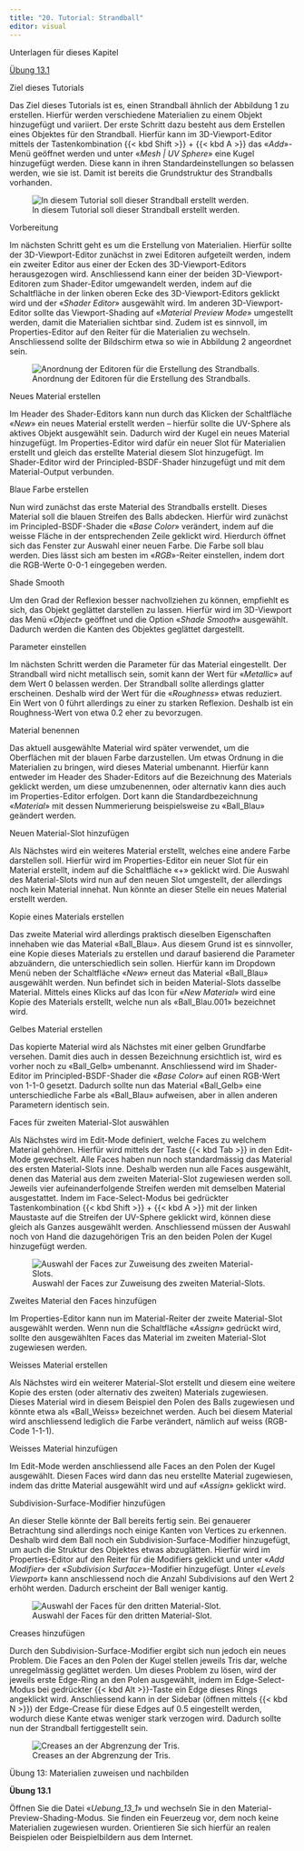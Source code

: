 ```yaml
---
title: "20. Tutorial: Strandball"
editor: visual
---
```

:::::: downloadbox
::: downloadbox-header
Unterlagen für dieses Kapitel
:::

:::: downloadbox-body
::: button
[<i class="bi bi-file-earmark-arrow-down-fill"></i> Übung 13.1](../assets/Blender_Files/05_Uebung_13_1.zip){.btn .btn-light download="Uebung_13_1"}
:::
::::
::::::

::: column-margin
Ziel dieses Tutorials
:::

Das Ziel dieses Tutorials ist es, einen Strandball ähnlich der Abbildung 1 zu erstellen. Hierfür werden verschiedene Materialien zu einem Objekt hinzugefügt und variiert. Der erste Schritt dazu besteht aus dem Erstellen eines Objektes für den Strandball. Hierfür kann im 3D-Viewport-Editor mittels der Tastenkombination {{< kbd Shift >}} + {{< kbd A >}} das «*Add*»-Menü geöffnet werden und unter «*Mesh \| UV Sphere*» eine Kugel hinzugefügt werden. Diese kann in ihren Standardeinstellungen so belassen werden, wie sie ist. Damit ist bereits die Grundstruktur des Strandballs vorhanden.

![In diesem Tutorial soll dieser Strandball erstellt werden.](Images/Chapter_20/20_1_Beach_Ballon_Rendered.png){#fig-1_1 fig-align="left"}

::: column-margin
Vorbereitung
:::

Im nächsten Schritt geht es um die Erstellung von Materialien. Hierfür sollte der 3D-Viewport-Editor zunächst in zwei Editoren aufgeteilt werden, indem ein zweiter Editor aus einer der Ecken des 3D-Viewport-Editors herausgezogen wird. Anschliessend kann einer der beiden 3D-Viewport-Editoren zum Shader-Editor umgewandelt werden, indem auf die Schaltfläche in der linken oberen Ecke des 3D-Viewport-Editors geklickt wird und der «*Shader Editor*» ausgewählt wird. Im anderen 3D-Viewport-Editor sollte das Viewport-Shading auf «*Material Preview Mode*» umgestellt werden, damit die Materialien sichtbar sind. Zudem ist es sinnvoll, im Properties-Editor auf den Reiter für die Materialien zu wechseln. Anschliessend sollte der Bildschirm etwa so wie in Abbildung 2 angeordnet sein.

![Anordnung der Editoren für die Erstellung des Strandballs.](Images/Chapter_20/20_2_Screen_Organisation.png){#fig-1_2 fig-align="left"}

::: column-margin
Neues Material erstellen
:::

Im Header des Shader-Editors kann nun durch das Klicken der Schaltfläche «*New*» ein neues Material erstellt werden – hierfür sollte die UV-Sphere als aktives Objekt ausgewählt sein. Dadurch wird der Kugel ein neues Material hinzugefügt. Im Properties-Editor wird dafür ein neuer Slot für Materialien erstellt und gleich das erstellte Material diesem Slot hinzugefügt. Im Shader-Editor wird der Principled-BSDF-Shader hinzugefügt und mit dem Material-Output verbunden.

::: column-margin
Blaue Farbe erstellen
:::

Nun wird zunächst das erste Material des Strandballs erstellt. Dieses Material soll die blauen Streifen des Balls abdecken. Hierfür wird zunächst im Principled-BSDF-Shader die «*Base Color*» verändert, indem auf die weisse Fläche in der entsprechenden Zeile geklickt wird. Hierdurch öffnet sich das Fenster zur Auswahl einer neuen Farbe. Die Farbe soll blau werden. Dies lässt sich am besten im «*RGB*»-Reiter einstellen, indem dort die RGB-Werte 0-0-1 eingegeben werden.

::: column-margin
Shade Smooth
:::

Um den Grad der Reflexion besser nachvollziehen zu können, empfiehlt es sich, das Objekt geglättet darstellen zu lassen. Hierfür wird im 3D-Viewport das Menü «*Object*» geöffnet und die Option «*Shade Smooth*» ausgewählt. Dadurch werden die Kanten des Objektes geglättet dargestellt.

::: column-margin
Parameter einstellen
:::

Im nächsten Schritt werden die Parameter für das Material eingestellt. Der Strandball wird nicht metallisch sein, somit kann der Wert für «*Metallic*» auf dem Wert 0 belassen werden. Der Strandball sollte allerdings glatter erscheinen. Deshalb wird der Wert für die «*Roughness*» etwas reduziert. Ein Wert von 0 führt allerdings zu einer zu starken Reflexion. Deshalb ist ein Roughness-Wert von etwa 0.2 eher zu bevorzugen.

::: column-margin
Material benennen
:::

Das aktuell ausgewählte Material wird später verwendet, um die Oberflächen mit der blauen Farbe darzustellen. Um etwas Ordnung in die Materialien zu bringen, wird dieses Material umbenannt. Hierfür kann entweder im Header des Shader-Editors auf die Bezeichnung des Materials geklickt werden, um diese umzubenennen, oder alternativ kann dies auch im Properties-Editor erfolgen. Dort kann die Standardbezeichnung «*Material*» mit dessen Nummerierung beispielsweise zu «Ball_Blau» geändert werden.

::: column-margin
Neuen Material-Slot hinzufügen
:::

Als Nächstes wird ein weiteres Material erstellt, welches eine andere Farbe darstellen soll. Hierfür wird im Properties-Editor ein neuer Slot für ein Material erstellt, indem auf die Schaltfläche «+» geklickt wird. Die Auswahl des Material-Slots wird nun auf den neuen Slot umgestellt, der allerdings noch kein Material innehat. Nun könnte an dieser Stelle ein neues Material erstellt werden.

::: column-margin
Kopie eines Materials erstellen
:::

Das zweite Material wird allerdings praktisch dieselben Eigenschaften innehaben wie das Material «Ball_Blau». Aus diesem Grund ist es sinnvoller, eine Kopie dieses Materials zu erstellen und darauf basierend die Parameter abzuändern, die unterschiedlich sein sollen. Hierfür kann im Dropdown Menü neben der Schaltfläche «*New*» erneut das Material «Ball_Blau» ausgewählt werden. Nun befindet sich in beiden Material-Slots dasselbe Material. Mittels eines Klicks auf das Icon für «*New Material*» wird eine Kopie des Materials erstellt, welche nun als «Ball_Blau.001» bezeichnet wird.

::: column-margin
Gelbes Material erstellen
:::

Das kopierte Material wird als Nächstes mit einer gelben Grundfarbe versehen. Damit dies auch in dessen Bezeichnung ersichtlich ist, wird es vorher noch zu «Ball_Gelb» umbenannt. Anschliessend wird im Shader-Editor im Principled-BSDF-Shader die «*Base Color*» auf einen RGB-Wert von 1-1-0 gesetzt. Dadurch sollte nun das Material «Ball_Gelb» eine unterschiedliche Farbe als «Ball_Blau» aufweisen, aber in allen anderen Parametern identisch sein.

::: column-margin
Faces für zweiten Material-Slot auswählen
:::

Als Nächstes wird im Edit-Mode definiert, welche Faces zu welchem Material gehören. Hierfür wird mittels der Taste {{< kbd Tab >}} in den Edit-Mode gewechselt. Alle Faces haben nun noch standardmässig das Material des ersten Material-Slots inne. Deshalb werden nun alle Faces ausgewählt, denen das Material aus dem zweiten Material-Slot zugewiesen werden soll. Jeweils vier aufeinanderfolgende Streifen werden mit demselben Material ausgestattet. Indem im Face-Select-Modus bei gedrückter Tastenkombination {{< kbd Shift >}} + {{< kbd A >}} mit der linken Maustaste auf die Streifen der UV-Sphere geklickt wird, können diese gleich als Ganzes ausgewählt werden. Anschliessend müssen der Auswahl noch von Hand die dazugehörigen Tris an den beiden Polen der Kugel hinzugefügt werden.

![Auswahl der Faces zur Zuweisung des zweiten Material-Slots.](Images/Chapter_20/20_3_Material_Choice_2.png){#fig-1_3 fig-align="left"}

::: column-margin
Zweites Material den Faces hinzufügen
:::

Im Properties-Editor kann nun im Material-Reiter der zweite Material-Slot ausgewählt werden. Wenn nun die Schaltfläche «*Assign*» gedrückt wird, sollte den ausgewählten Faces das Material im zweiten Material-Slot zugewiesen werden.

::: column-margin
Weisses Material erstellen
:::

Als Nächstes wird ein weiterer Material-Slot erstellt und diesem eine weitere Kopie des ersten (oder alternativ des zweiten) Materials zugewiesen. Dieses Material wird in diesem Beispiel den Polen des Balls zugewiesen und könnte etwa als «Ball_Weiss» bezeichnet werden. Auch bei diesem Material wird anschliessend lediglich die Farbe verändert, nämlich auf weiss (RGB-Code 1-1-1).

::: column-margin
Weisses Material hinzufügen
:::

Im Edit-Mode werden anschliessend alle Faces an den Polen der Kugel ausgewählt. Diesen Faces wird dann das neu erstellte Material zugewiesen, indem das dritte Material ausgewählt wird und auf «*Assign*» geklickt wird.

::: column-margin
Subdivision-Surface-Modifier hinzufügen
:::

An dieser Stelle könnte der Ball bereits fertig sein. Bei genauerer Betrachtung sind allerdings noch einige Kanten von Vertices zu erkennen. Deshalb wird dem Ball noch ein Subdivision-Surface-Modifier hinzugefügt, um auch die Struktur des Objektes etwas abzuglätten. Hierfür wird im Properties-Editor auf den Reiter für die Modifiers geklickt und unter «*Add Modifier*» der «*Subdivision Surface*»-Modifier hinzugefügt. Unter «*Levels Viewport*» kann anschliessend noch die Anzahl Subdivisions auf den Wert 2 erhöht werden. Dadurch erscheint der Ball weniger kantig.

![Auswahl der Faces für den dritten Material-Slot.](Images/Chapter_20/20_4_%20Material_Choice_3.png){#fig-1_4 fig-align="left"}

::: column-margin
Creases hinzufügen
:::

Durch den Subdivision-Surface-Modifier ergibt sich nun jedoch ein neues Problem. Die Faces an den Polen der Kugel stellen jeweils Tris dar, welche unregelmässig geglättet werden. Um dieses Problem zu lösen, wird der jeweils erste Edge-Ring an den Polen ausgewählt, indem im Edge-Select-Modus bei gedrückter {{< kbd Alt >}}-Taste ein Edge dieses Rings angeklickt wird. Anschliessend kann in der Sidebar (öffnen mittels {{< kbd N >}}) der Edge-Crease für diese Edges auf 0.5 eingestellt werden, wodurch diese Kante etwas weniger stark verzogen wird. Dadurch sollte nun der Strandball fertiggestellt sein.

![Creases an der Abgrenzung der Tris.](Images/Chapter_20/20_5_Creases.png){#fig-1_5 fig-align="left"}

:::::: exercisebox
:::: exercisebox-header
::: exercisebox-icon
:::

Übung 13: Materialien zuweisen und nachbilden
::::

::: exercisebox-body
**Übung 13.1**

Öffnen Sie die Datei «*Uebung_13_1*» und wechseln Sie in den Material-Preview-Shading-Modus. Sie finden ein Feuerzeug vor, dem noch keine Materialien zugewiesen wurden. Orientieren Sie sich hierfür an realen Beispielen oder Beispielbildern aus dem Internet.
:::
::::::
